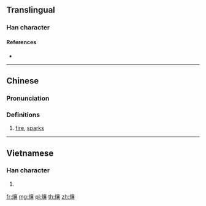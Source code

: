 {{character info/new}}
==Translingual==

===Han character===
{{Han char|rn=86|rad=火|as=17|sn=21|four=90832|canj=FYRV}}

====References====
* {{Han ref|kx=0687.220|dkj=19601|hdz=32249.010|uh=7219|ud=29209|bh=F5DC|bd=62940}}

----

==Chinese==
{{zh-forms}}

===Pronunciation===
{{zh-pron
|m=rǎng
|c=joeng5
|h=pfs=
|md=
|mn=
|w=
|mc=y
|oc=y
|cat=n
}}

===Definitions===
{{zh-hanzi}}

# [[fire]], [[sparks]]

----

==Vietnamese==

===Han character===
{{vi-hantu|[[nháng]], [[nhưỡng]]|rs=火17}}

# {{defn|lang=vi|sort=火17}}

[[fr:爙]]
[[mg:爙]]
[[pl:爙]]
[[th:爙]]
[[zh:爙]]
